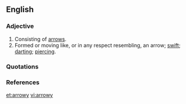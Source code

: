 ==English==

===Adjective===
{{en-adj}}

# Consisting of [[arrow]]s. 
# Formed or moving like, or in any respect resembling, an arrow; [[swift]]; [[darting]]; [[piercing]]. 

===Quotations===
{{seecites}}

===References===
{{1913}}

[[et:arrowy]]
[[vi:arrowy]]